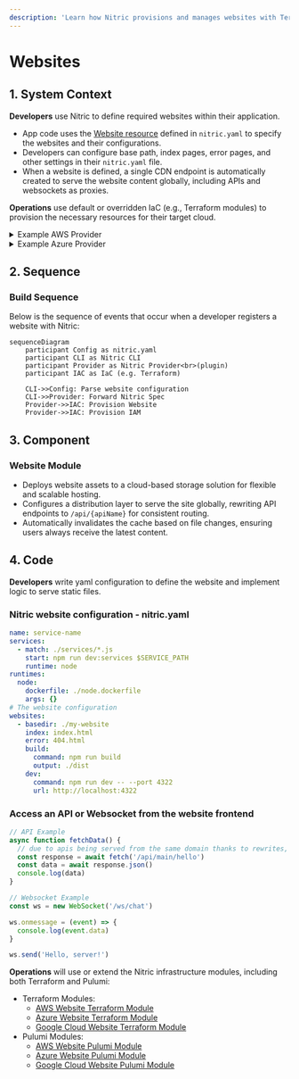 ```yaml
---
description: 'Learn how Nitric provisions and manages websites with Terraform and Pulumi across AWS, GCP, and Azure.'
---
```


# Websites

## 1. System Context

**Developers** use Nitric to define required websites within their application.

- App code uses the [Website resource](/websites) defined in `nitric.yaml` to specify the websites and their configurations.
- Developers can configure base path, index pages, error pages, and other settings in their `nitric.yaml` file.
- When a website is defined, a single CDN endpoint is automatically created to serve the website content globally, including APIs and websockets as proxies.

**Operations** use default or overridden IaC (e.g., Terraform modules) to provision the necessary resources for their target cloud.

<details>
  <summary>Example AWS Provider</summary>

- **AWS S3** serves as the storage backend for static files (e.g., HTML, CSS, JS, images).
- **AWS CloudFront** is used to distribute the website globally and serve as a single entry point for the whole application.
- **AWS IAM** providers roles for access to the Website bucket

```mermaid
flowchart TD
    Developer["Developer"]
    NitricUp["nitric up"]
    S3["AWS S3 Bucket"]
    CloudFront["AWS CloudFront"]
    Rewrite["AWS API Gateway"]

    Developer -->|Deploy| NitricUp
    NitricUp -->|Upload Assets| S3
    NitricUp -->|Create CDN| CloudFront
    CloudFront -->|Serve Static Files| S3
    CloudFront -->|Rewrite /api/* to API| Rewrite
    CloudFront -->|Rewrite /ws/* to Websocket| Rewrite

classDef default line-height:1;
classDef edgeLabel line-height:2;
```

</details>

<details>
  <summary>Example Azure Provider</summary>
- **Static Website in Azure Blob Storage** serves as the storage backend for static files (e.g., HTML, CSS, JS, images).
- **Azure Front Door** is used to distribute the website globally and serve as a single entry point for the whole application.

```mermaid
flowchart TD
    Developer["Developer"]
    NitricUp["nitric up"]
    Storage["Azure Storage"]
    FrontDoor["Azure Front Door"]
    Rewrite["Azure API Management"]

    Developer -->|Deploy| NitricUp
    NitricUp -->|Upload Assets| Storage
    NitricUp -->|Create CDN| FrontDoor
    FrontDoor -->|Serve Static Files| Storage
    FrontDoor -->|Rewrite /api/* to API| Rewrite
    FrontDoor -->|Rewrite /ws/* to Websocket| Rewrite

classDef default line-height:1;
classDef edgeLabel line-height:2;
```

</details>

## 2. Sequence

### Build Sequence

Below is the sequence of events that occur when a developer registers a website with Nitric:

```mermaid
sequenceDiagram
    participant Config as nitric.yaml
    participant CLI as Nitric CLI
    participant Provider as Nitric Provider<br>(plugin)
    participant IAC as IaC (e.g. Terraform)

    CLI->>Config: Parse website configuration
    CLI->>Provider: Forward Nitric Spec
    Provider->>IAC: Provision Website
    Provider->>IAC: Provision IAM
```

## 3. Component

### Website Module

- Deploys website assets to a cloud-based storage solution for flexible and scalable hosting.
- Configures a distribution layer to serve the site globally, rewriting API endpoints to `/api/{apiName}` for consistent routing.
- Automatically invalidates the cache based on file changes, ensuring users always receive the latest content.

## 4. Code

**Developers** write yaml configuration to define the website and implement logic to serve static files.

### Nitric website configuration - nitric.yaml

```yaml
name: service-name
services:
  - match: ./services/*.js
    start: npm run dev:services $SERVICE_PATH
    runtime: node
runtimes:
  node:
    dockerfile: ./node.dockerfile
    args: {}
# The website configuration
websites:
  - basedir: ./my-website
    index: index.html
    error: 404.html
    build:
      command: npm run build
      output: ./dist
    dev:
      command: npm run dev -- --port 4322
      url: http://localhost:4322
```

### Access an API or Websocket from the website frontend

```javascript
// API Example
async function fetchData() {
  // due to apis being served from the same domain thanks to rewrites, no CORS is required
  const response = await fetch('/api/main/hello')
  const data = await response.json()
  console.log(data)
}

// Websocket Example
const ws = new WebSocket('/ws/chat')

ws.onmessage = (event) => {
  console.log(event.data)
}

ws.send('Hello, server!')
```

**Operations** will use or extend the Nitric infrastructure modules, including both Terraform and Pulumi:

- Terraform Modules:
  - [AWS Website Terraform Module](https://github.com/nitrictech/nitric/blob/main/cloud/aws/deploytf/.nitric/modules/website/main.tf)
  - [Azure Website Terraform Module](https://github.com/nitrictech/nitric/blob/main/cloud/azure/deploytf/.nitric/modules/website/main.tf)
  - [Google Cloud Website Terraform Module](https://github.com/nitrictech/nitric/blob/main/cloud/gcp/deploytf/.nitric/modules/website/main.tf)
- Pulumi Modules:
  - [AWS Website Pulumi Module](https://github.com/nitrictech/nitric/blob/main/cloud/aws/deploy/website.go)
  - [Azure Website Pulumi Module](https://github.com/nitrictech/nitric/blob/main/cloud/azure/deploy/website.go)
  - [Google Cloud Website Pulumi Module](https://github.com/nitrictech/nitric/blob/main/cloud/gcp/deploy/website.go)
